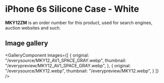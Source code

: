 
# iPhone 6s Silicone Case - White

<Callout type='info' emoji='👉🏻'>**MKY12ZM** is an order number for this product, used for search engines, auction websites and such.</Callout>

## Image gallery

<GalleryComponent
    images={[
      {
        original: "/everysource/MKY12_AV1_SPACE_GRAY.webp",
        thumbnail: "/everypreview/MKY12_AV1_SPACE_GRAY.webp",
      },
      {
        original: "/everysource/MKY12.webp",
        thumbnail: "/everypreview/MKY12.webp",
      }
    ]}
  />

